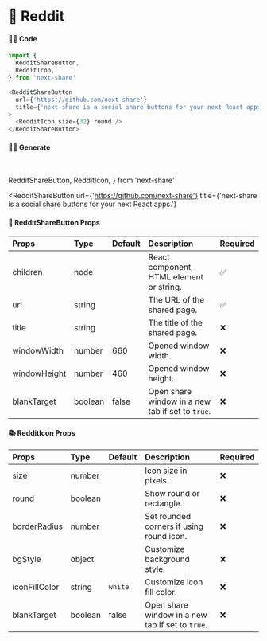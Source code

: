 # 🎀 Reddit

#### 👨‍💻 Code

```js copy
import {
  RedditShareButton,
  RedditIcon,
} from 'next-share'

<RedditShareButton
  url={'https://github.com/next-share'}
  title={'next-share is a social share buttons for your next React apps.'}
>
  <RedditIcon size={32} round />
</RedditShareButton>
```

#### 👨‍💻 Generate

<br />

  RedditShareButton,
  RedditIcon,
} from 'next-share'

<RedditShareButton
  url={'https://github.com/next-share'}
  title={'next-share is a social share buttons for your next React apps.'}
>
  <RedditIcon size={32} round />
</RedditShareButton>

#### 📖 RedditShareButton Props

| Props | Type | Default | Description | Required |
| :--- | :--- | :--- | :--- | :--- |
| children | node |  | React component, HTML element or string. | ✅ |
| url | string |  | The URL of the shared page. | ✅ |
| title | string |  | The title of the shared page. | ❌ |
| windowWidth | number | 660 | Opened window width. | ❌ |
| windowHeight | number | 460 | Opened window height. | ❌ |
| blankTarget | boolean | false | Open share window in a new tab if set to `true`. | ❌ |

#### 📚 RedditIcon Props

| Props | Type | Default | Description | Required |
| :--- | :--- | :--- | :--- | :--- |
| size | number |  | Icon size in pixels. | ❌ |
| round | boolean |  | Show round or rectangle. | ❌ |
| borderRadius | number |  | Set rounded corners if using round icon. | ❌ |
| bgStyle | object |  | Customize background style. | ❌ |
| iconFillColor | string | <code>white</code> | Customize icon fill color. | ❌ |
| blankTarget | boolean | false | Open share window in a new tab if set to `true`. | ❌ |
